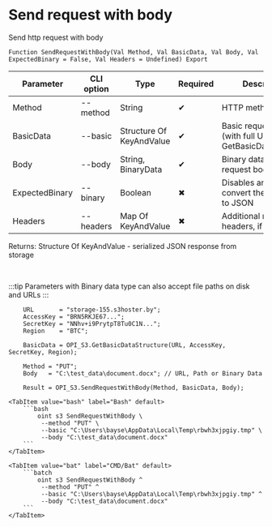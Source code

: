 ﻿---
sidebar_position: 3
description: Send request with body and other functions to work with S3 in the Open Integration Package, a free open-source integration library for 1C:Enterprise 8, OneScript and CLI
keywords: [1C, 1С, 1С:Enterprise, 1С:Enterprise 8.3, API, Integration, Services, Exchange, OneScript, CLI, S3]
---


# Send request with body
 Send http request with body



`Function SendRequestWithBody(Val Method, Val BasicData, Val Body, Val ExpectedBinary = False, Val Headers = Undefined) Export`

  | Parameter | CLI option | Type | Required | Description |
  |-|-|-|-|-|
  | Method | --method | String | &#x2714; | HTTP method |
  | BasicData | --basic | Structure Of KeyAndValue | &#x2714; | Basic request data (with full URL). See GetBasicDataStructure |
  | Body | --body | String, BinaryData | &#x2714; | Binary data or file of request body data |
  | ExpectedBinary | --binary | Boolean | &#x2716; | Disables an attempt to convert the response to JSON |
  | Headers | --headers | Map Of KeyAndValue | &#x2716; | Additional request headers, if necessary |

  
  Returns:  Structure Of KeyAndValue - serialized JSON response from storage

<br/>

:::tip
Parameters with Binary data type can also accept file paths on disk and URLs
:::
<br/>



```bsl title="1C:Enterprise/OneScript code example"
    URL       = "storage-155.s3hoster.by";
    AccessKey = "BRN5RKJE67...";
    SecretKey = "NNhv+i9PrytpT8Tu0C1N...";
    Region    = "BTC";

    BasicData = OPI_S3.GetBasicDataStructure(URL, AccessKey, SecretKey, Region);

    Method = "PUT";
    Body   = "C:\test_data\document.docx"; // URL, Path or Binary Data

    Result = OPI_S3.SendRequestWithBody(Method, BasicData, Body);
```
 

 <Tabs>
  
    <TabItem value="bash" label="Bash" default>
        ```bash
            oint s3 SendRequestWithBody \
             --method "PUT" \
             --basic "C:\Users\bayse\AppData\Local\Temp\rbwh3xjpgiy.tmp" \
             --body "C:\test_data\document.docx"
        ```
    </TabItem>
  
    <TabItem value="bat" label="CMD/Bat" default>
        ```batch
            oint s3 SendRequestWithBody ^
             --method "PUT" ^
             --basic "C:\Users\bayse\AppData\Local\Temp\rbwh3xjpgiy.tmp" ^
             --body "C:\test_data\document.docx"
        ```
    </TabItem>
</Tabs>



